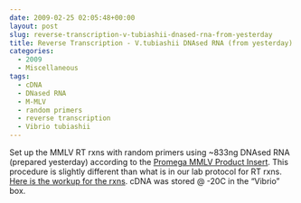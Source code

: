 ```yaml
---
date: 2009-02-25 02:05:48+00:00
layout: post
slug: reverse-transcription-v-tubiashii-dnased-rna-from-yesterday
title: Reverse Transcription - V.tubiashii DNAsed RNA (from yesterday)
categories:
  - 2009
  - Miscellaneous
tags:
  - cDNA
  - DNased RNA
  - M-MLV
  - random primers
  - reverse transcription
  - Vibrio tubiashii
---
```


Set up the MMLV RT rxns with random primers using ~833ng DNAsed RNA (prepared yesterday) according to the [Promega MMLV Product Insert](https://aquacul4.fish.washington.edu/Protocols:Information%20Sheets/Product%20Information%20Sheets/Promega%20-%20MMLV%20RT.pdf). This procedure is slightly different than what is in our lab protocol for RT rxns. [Here is the workup for the rxns](http://eagle.fish.washington.edu/Arabidopsis/Notebook%20Workup%20Files/20090224-1.jpg). cDNA was stored @ -20C in the "Vibrio" box.
